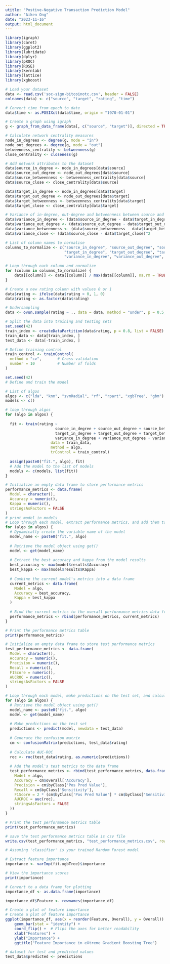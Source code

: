 ```yaml
---
utitle: "Postive-Negative Transaction Prediction Model"
author: "Aiken Ong"
date: "2023-11-16"
output: html_document
---
```

```r
library(igraph)
library(caret)
library(ggplot2)
library(lubridate)
library(dplyr)
library(pROC)
library(ROSE)
library(kernlab)
library(lattice)
library(xgboost)
```

```r
# Load your dataset
data <- read.csv('soc-sign-bitcoinotc.csv', header = FALSE)
colnames(data) <- c("source", "target", "rating", "time")

# Convert time from epoch to date
data$time <- as.POSIXct(data$time, origin = "1970-01-01")
```

```r
# Create a graph using igraph
g <- graph_from_data_frame(data[, c("source", "target")], directed = TRUE)

# Calculate network centrality measures
node_in_degrees <- degree(g, mode = "in")
node_out_degrees <- degree(g, mode = "out")
betweenness_centrality <- betweenness(g)
close_centrality <- closeness(g)

# Add network attributes to the dataset
data$source_in_degree <- node_in_degrees[data$source] 
data$source_out_degree <- node_out_degrees[data$source]
data$source_betweenness <- betweenness_centrality[data$source]
data$source_close <- close_centrality[data$source]

data$target_in_degree <- node_in_degrees[data$target]
data$target_out_degree <- node_out_degrees[data$target]
data$target_betweenness <- betweenness_centrality[data$target]
data$target_close <- close_centrality[data$target]

# Variance of in-degree, out-degree and betweenness between source and target nodes
data$variance_in_degree <- (data$source_in_degree - data$target_in_degree)^2
data$variance_out_degree <- (data$source_out_degree - data$target_out_degree)^2
data$variance_betweenness <- (data$source_betweenness - data$target_betweenness)^2
data$variance_close <- (data$source_close - data$target_close)^2

# List of column names to normalise
columns_to_normalize <- c("source_in_degree", "source_out_degree", "source_betweenness", "source_close",
                          "target_in_degree", "target_out_degree", "target_betweenness", "target_close",
                          "variance_in_degree", "variance_out_degree", "variance_betweenness","variance_close")

# Loop through each column and normalize
for (column in columns_to_normalize) {
    data[[column]] <- data[[column]] / max(data[[column]], na.rm = TRUE)
}

# Create a new rating column with values 0 or 1
data$rating <- ifelse(data$rating > 0, 1, 0)
data$rating <- as.factor(data$rating)

# Undersampling
data <- ovun.sample(rating ~ ., data = data, method = "under", p = 0.5, seed = 5)$data
```

```r
# Split the data into training and testing sets
set.seed(42)
train_index <- createDataPartition(data$rating, p = 0.8, list = FALSE)
train_data <- data[train_index, ]
test_data <- data[-train_index, ]

# Define training control
train_control <- trainControl(
  method = "cv",       # Cross-validation
  number = 10          # Number of folds
)
```

```r
set.seed(42)
# Define and train the model

# List of algos
algos <- c("lda", "knn", "svmRadial", "rf", "rpart", "xgbTree", "gbm")
models <- c()

# loop through algos
for (algo in algos) {
  
  fit <- train(rating ~ 
                      source_in_degree + source_out_degree + source_betweenness + source_close +
                      target_in_degree + target_out_degree + target_betweenness + target_close +
                      variance_in_degree + variance_out_degree + variance_betweenness + variance_close, 
                    data = train_data, 
                    method = algo,
                    trControl = train_control)
  
  assign(paste0("fit.", algo), fit)
  # Add the model to the list of models
  models <- c(models, list(fit))
}
```

```r
# Initialize an empty data frame to store performance metrics
performance_metrics <- data.frame(
  Model = character(),
  Accuracy = numeric(),
  Kappa = numeric(),
  stringsAsFactors = FALSE
)
# print model in models
# Loop through each model, extract performance metrics, and add them to the data frame
for (algo in algos) {
  # Dynamically create the variable name of the model
  model_name <- paste0("fit.", algo)
  
  # Retrieve the model object using get()
  model <- get(model_name)
  
  # Extract the best accuracy and kappa from the model results
  best_accuracy <- max(model$results$Accuracy)
  best_kappa <- max(model$results$Kappa)
  
  # Combine the current model's metrics into a data frame
  current_metrics <- data.frame(
    Model = algo,
    Accuracy = best_accuracy,
    Kappa = best_kappa
  )
  
  # Bind the current metrics to the overall performance metrics data frame
  performance_metrics <- rbind(performance_metrics, current_metrics)
}

# Print the performance metrics table
print(performance_metrics)

```

```r
# Initialize an empty data frame to store test performance metrics
test_performance_metrics <- data.frame(
  Model = character(),
  Accuracy = numeric(),
  Precision = numeric(),
  Recall = numeric(),
  F1Score = numeric(),
  AUCROC = numeric(),
  stringsAsFactors = FALSE
)

# Loop through each model, make predictions on the test set, and calculate performance metrics
for (algo in algos) {
  # Retrieve the model object using get()
  model_name <- paste0("fit.", algo)
  model <- get(model_name)
  
  # Make predictions on the test set
  predictions <- predict(model, newdata = test_data)
  
  # Generate the confusion matrix
  cm <- confusionMatrix(predictions, test_data$rating)
  
  # Calculate AUC-ROC
  roc <- roc(test_data$rating, as.numeric(predictions))
  
  # Add the model's test metrics to the data frame
  test_performance_metrics <- rbind(test_performance_metrics, data.frame(
    Model = algo,
    Accuracy = cm$overall['Accuracy'],
    Precision = cm$byClass['Pos Pred Value'],
    Recall = cm$byClass['Sensitivity'],
    F1Score = 2 * (cm$byClass['Pos Pred Value'] * cm$byClass['Sensitivity']) / (cm$byClass['Pos Pred Value'] + cm$byClass['Sensitivity']),
    AUCROC = auc(roc),
    stringsAsFactors = FALSE
  ))
}

# Print the test performance metrics table
print(test_performance_metrics)

# save the test performance metrics table is csv file
write.csv(test_performance_metrics, "test_performance_metrics.csv", row.names = FALSE)

```

```r
# Assuming 'classifier' is your trained Random Forest model

# Extract feature importance
importance <- varImp(fit.xgbTree)$importance

# View the importance scores
print(importance)

# Convert to a data frame for plotting
importance_df <- as.data.frame(importance)

importance_df$Feature <- rownames(importance_df)

# Create a plot of feature importance
# Create a plot of feature importance
ggplot(importance_df, aes(x = reorder(Feature, Overall), y = Overall)) +
    geom_bar(stat = "identity") +
    coord_flip() +  # Flips the axes for better readability
    xlab("Features") +
    ylab("Importance") +
    ggtitle("Feature Importance in eXtreme Gradient Boosting Tree")

# dataset for test and predicted values
test_data$predicted <- predictions

```
